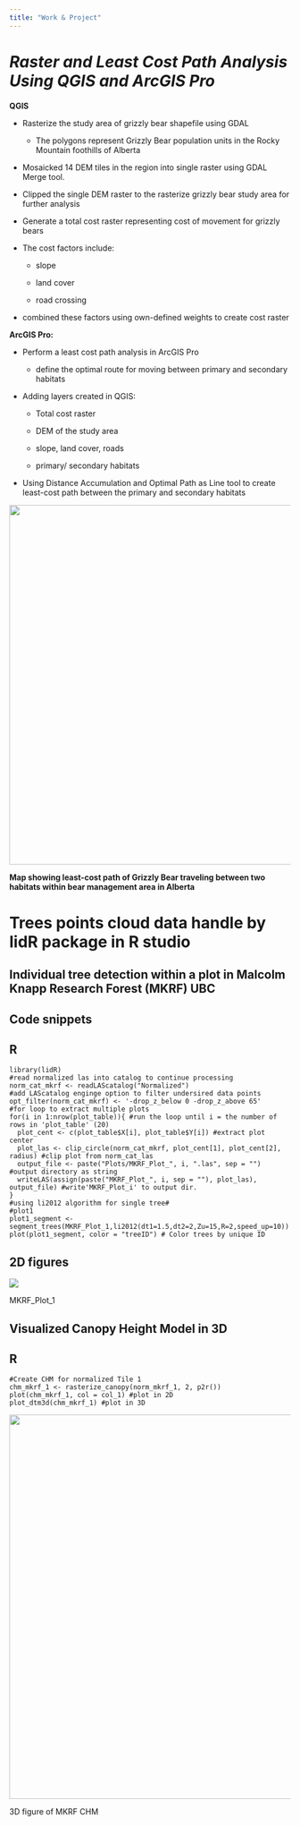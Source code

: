 ```yaml
---
title: "Work & Project"
---
```


# ***Raster and Least Cost Path Analysis Using QGIS and ArcGIS Pro***

**QGIS**

-   Rasterize the study area of grizzly bear shapefile using GDAL

    -   The polygons represent Grizzly Bear population units in the Rocky Mountain foothills of Alberta

-   Mosaicked 14 DEM tiles in the region into single raster using GDAL Merge tool.

-   Clipped the single DEM raster to the rasterize grizzly bear study area for further analysis

-   Generate a total cost raster representing cost of movement for grizzly bears

-   The cost factors include:

    -   slope

    -   land cover

    -   road crossing

-   combined these factors using own-defined weights to create cost raster

**ArcGIS Pro:**

-   Perform a least cost path analysis in ArcGIS Pro

    -   define the optimal route for moving between primary and secondary habitats

-   Adding layers created in QGIS:

    -   Total cost raster

    -   DEM of the study area

    -   slope, land cover, roads

    -   primary/ secondary habitats

-   Using Distance Accumulation and Optimal Path as Line tool to create least-cost path between the primary and secondary habitats

![](images/Screenshot_27-2-2025_231036_.jpeg){width="643"}

**Map showing least-cost path of Grizzly Bear traveling between two habitats within bear management area in Alberta**

# Trees points cloud data handle by lidR package in R studio

## Individual tree detection within a plot in Malcolm Knapp Research Forest (MKRF) UBC

## Code snippets

::: {.panel-tabset group="language"}
## R

``` (.r)
library(lidR)
#read normalized las into catalog to continue processing
norm_cat_mkrf <- readLAScatalog("Normalized")
#add LAScatalog enginge option to filter undersired data points
opt_filter(norm_cat_mkrf) <- '-drop_z_below 0 -drop_z_above 65'
#for loop to extract multiple plots
for(i in 1:nrow(plot_table)){ #run the loop until i = the number of rows in 'plot_table' (20)
  plot_cent <- c(plot_table$X[i], plot_table$Y[i]) #extract plot center
  plot_las <- clip_circle(norm_cat_mkrf, plot_cent[1], plot_cent[2], radius) #clip plot from norm_cat_las
  output_file <- paste("Plots/MKRF_Plot_", i, ".las", sep = "") #output directory as string
  writeLAS(assign(paste("MKRF_Plot_", i, sep = ""), plot_las), output_file) #write'MKRF_Plot_i' to output dir.
}
#using li2012 algorithm for single tree#
#plot1
plot1_segment <- segment_trees(MKRF_Plot_1,li2012(dt1=1.5,dt2=2,Zu=15,R=2,speed_up=10))
plot(plot1_segment, color = "treeID") # Color trees by unique ID
```
:::

## 2D figures

![](images/Screenshot%20(95).png)

MKRF_Plot_1

## Visualized Canopy Height Model in 3D

::: {.panel-tabset group="language"}
## R

``` (.r)
#Create CHM for normalized Tile 1
chm_mkrf_1 <- rasterize_canopy(norm_mkrf_1, 2, p2r())
plot(chm_mkrf_1, col = col_1) #plot in 2D
plot_dtm3d(chm_mkrf_1) #plot in 3D
```
:::

![](images/Screenshot%202025-02-28%20001138.png){width="687"}

3D figure of MKRF CHM
